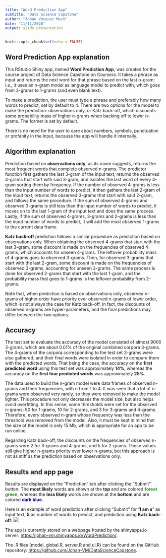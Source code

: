 ---
title: "Word Prediction App"
subtitle: "Data Science Capstone"
author: "Johan Vásquez Mazo"
date: "11/11/2020"
output: slidy_presentation
---

```{r setup, include = FALSE}
knitr::opts_chunk$set(echo = FALSE)
```

## Word Prediction App explanation

This RStudio Shiny app, named **Word Prediction App**, was created for the course project of Data Science Capstone on Coursera. It takes a phrase as input and returns the next word for that phrase based on the last n-gram; i.e., it uses an n-gram model as language model to predict with, which goes from 3-grams to 1-grams (and even blank text).

To make a prediction, the user must type a phrase and preferably how many words to predict, set by default to 4. There are two options for the model to make the prediction: observations only, or Katz back-off, which discounts some probability mass of higher n-grams when backing off to lower n-grams. The former is set by default.

There is no need for the user to care about numbers, symbols, punctuation or profanity in the input, because the app will handle it internally.

## Algorithm explanation

Prediction based on **observations only**, as its name suggests, returns the most frequent words that complete observed n-grams. The predictor function first gathers the last 3-gram of the input text, returns the observed 4-grams that start with said 3-gram, and isolates the last word of every 4-gram sorting them by frequency. If the number of observed 4-grams is less than the input number of words to predict, it then gathers the last 2-gram of the input text, returns the observed 3-grams that start with said 2-gram, and follows the same procedure. If the sum of observed 4-grams and observed 3-grams is still less than the input number of words to predict, it moves on to the last 1-gram of the input text and does the same process. Lastly, if the sum of observed 4-grams, 3-grams and 2-grams is less than the input number of words to predict, it will add the most observed 1-grams to the current data frame.

**Katz back-off** prediction follows a similar procedure as prediction based on observations only. When obtaining the observed 4-grams that start with the last 3-gram, some discount is made on the frequencies of observed 4-grams, which accounts for unseen 4-grams. The leftover probability mass of 4-grams goes to observed 3-grams. Then, for observed 3-grams that start with the last 2-gram, some discount is made on the frequencies of observed 3-grams, accounting for unseen 3-grams. The same process is done for observed 2-grams that start with the last 1-gram, and the probability mass that goes to 1-grams is the leftover probability from 2-grams.

Note that, when prediction is based on observations only, observed n-grams of higher order have priority over observed n-grams of lower order, which is not always the case for Katz back-off. In fact, the discounts of observed n-grams are hyper-parameters, and the final predictions may differ between the two options.

## Accuracy

The test set to evaluate the accuracy of the model consisted of almost 9000 3-grams, which are about 0.01% of the original combined corpora 3-grams. The 4-grams of the corpora corresponding to the test set 3-grams were also gathered, and their final words were isolated in order to compare them with the predicted words. That being the case, the accuracy on the **first predicted word** using this test set was approximately **14%**, whereas the accuracy on the **first four predicted words** was approximately **25%**.

The data used to build the n-gram model were data frames of observed n-grams and their frequencies, with n from 1 to 4. It was seen that a lot of n-grams were observed very rarely, so they were removed to make the model lighter. This procedure not only decreases the model size, but also helps avoid overfitting. In this sense, some thresholds were set for the observed n-grams: 50 for 1-grams, 10 for 2-grams, and 3 for 3-grams and 4-grams. Therefore, every observed n-gram whose frequency was less than the threshold was removed from the model. Also, it must be kept in mind that the size of the model is only 15 Mb, which is appropriate for an app to be run online.

Regarding Katz back-off, the discounts on the frequencies of observed n-grams were 2 for 3-grams and 4-grams, and 5 for 2-grams. These values still give higher n-grams priority over lower n-grams, but this approach is not as stiff as the prediction based on observations only.

## Results and app page

Results are displayed on the "Prediction" tab after clicking the "Submit" button. The **most likely** words are shown at the **top** and are colored **<span style="color:forestgreen">forest green</span>**, whereas the **less likely** words are shown at the **bottom** and are colored **<span style="color:darkblue">dark blue</span>**.

Here is an example of word prediction after clicking "Submit" for "**I am a**" as input text, **5** as number of words to predict, and prediction using **Katz back-off**:
![](./example.png)

The app is currently stored on a webpage hosted by the shinyapps.io server: <https://johan-vm.shinyapps.io/WordPrediction/>.

The .R files (model, global.R, server.R and ui.R) can be found on the GitHub repository: <https://github.com/Johan-VM/DataScienceCapstone>.
